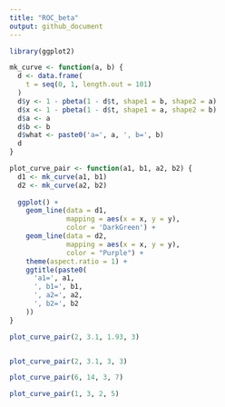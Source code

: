 ```yaml
---
title: "ROC_beta"
output: github_document
---
```


```r
library(ggplot2)
```

```r
mk_curve <- function(a, b) {
  d <- data.frame(
    t = seq(0, 1, length.out = 101)
  )
  d$y <- 1 - pbeta(1 - d$t, shape1 = b, shape2 = a)
  d$x <- 1 - pbeta(1 - d$t, shape1 = a, shape2 = b)
  d$a <- a
  d$b <- b
  d$what <- paste0('a=', a, ', b=', b)
  d
}

plot_curve_pair <- function(a1, b1, a2, b2) {
  d1 <- mk_curve(a1, b1)
  d2 <- mk_curve(a2, b2)
  
  ggplot() + 
    geom_line(data = d1,
              mapping = aes(x = x, y = y),
              color = 'DarkGreen') +
    geom_line(data = d2,
              mapping = aes(x = x, y = y),
              color = "Purple") + 
    theme(aspect.ratio = 1) +
    ggtitle(paste0(
      'a1=', a1,
      ', b1=', b1,
      ', a2=', a2,
      ', b2=', b2
    ))
}

plot_curve_pair(2, 3.1, 1.93, 3)


plot_curve_pair(2, 3.1, 3, 3)

plot_curve_pair(6, 14, 3, 7)

plot_curve_pair(1, 3, 2, 5)
```
